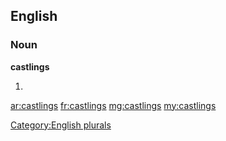 ==English==

===Noun===
'''castlings'''

# {{plural of|castling}}

[[Category:English plurals]]

[[ar:castlings]]
[[fr:castlings]]
[[mg:castlings]]
[[my:castlings]]